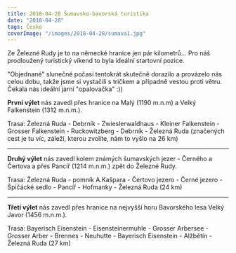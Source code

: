 ```yaml
---
title: 2018-04-28 Šumavsko-bavorská turistika
date: "2018-04-28"
tags: Česko
coverImage: "/images/2018-04-28/sumava1.jpg"
---
```


Ze Železné Rudy je to na německé hranice jen pár kilometrů... Pro náš prodloužený turistický víkend to byla ideální startovní pozice.

<CustomImage
  src="/images/2018-04-28/sumava2.jpg"
  alt="Šumavsko-bavorská turistika"
  size="horizontalLarge"
/>

"Objednané" slunečné počasí tentokrát skutečně dorazilo a provázelo nás celou dobu, takže jsme si vystačili s tričkem a případně vestou proti větru. Čekala nás ideální jarní "opalovačka" :))

<CustomImage
  src="/images/2018-04-28/sumava3.jpg"
  alt="Šumavsko-bavorská turistika"
  size="horizontalLarge"
/>

**První výlet** nás zavedl přes hranice na Malý (1190 m.n.m) a Velký Falkenstein (1312 m.n.m.).

<CustomImage
  src="/images/2018-04-28/sumava4.jpg"
  alt="Šumavsko-bavorská turistika"
  size="horizontalLarge"
/>

<CustomImage
  src="/images/2018-04-28/sumava5.jpg"
  alt="Šumavsko-bavorská turistika"
  size="horizontalLarge"
/>

Trasa: Železná Ruda - Debrník - Zwieslerwaldhaus - Kleiner Falkenstein - Grosser Falkenstein - Ruckowitzberg - Debrník - Železná Ruda (značených cest je tu víc, záleží, kterou zvolíte, nám to vyšlo na 26 km)

<hr />

**Druhý výlet** nás zavedl kolem známých šumavských jezer - Černého a Čertova a přes Pancíř (1214 m.n.m.) zpět do Železné Rudy.

<CustomImage
  src="/images/2018-04-28/sumava6.jpg"
  alt="Šumavsko-bavorská turistika"
  size="horizontalLarge"
/>

<CustomImage
  src="/images/2018-04-28/sumava7.jpg"
  alt="Šumavsko-bavorská turistika"
  size="horizontalLarge"
/>

Trasa: Železná Ruda - pomník A.Kašpara - Čertovo jezero - Černé jezero - Špičácké sedlo - Pancíř - Hofmanky - Železná Ruda (24 km)

<hr />

**Třetí výlet** nás zavedl přes hranice na nejvyšší horu Bavorského lesa Velký Javor (1456 m.n.m.).

<CustomImage
  src="/images/2018-04-28/sumava8.jpg"
  alt="Šumavsko-bavorská turistika"
  size="horizontalLarge"
/>

<CustomImage
  src="/images/2018-04-28/sumava9.jpg"
  alt="Šumavsko-bavorská turistika"
  size="horizontalLarge"
/>

<CustomImage
  src="/images/2018-04-28/sumava10.jpg"
  alt="Šumavsko-bavorská turistika"
  size="horizontalLarge"
/>

Trasa: Bayerisch Eisenstein - Eisensteinermuhle - Grosser Arbersee - Grosser Arber - Brennes - Neuhutte - Bayerisch Eisenstein - Alžbětín - Železná Ruda (27 km)
